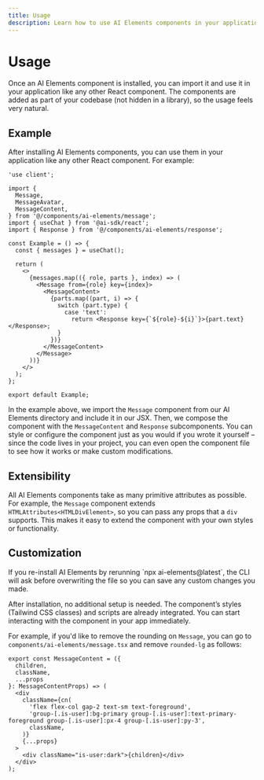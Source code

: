 ```yaml
---
title: Usage
description: Learn how to use AI Elements components in your application.
---
```


# Usage

Once an AI Elements component is installed, you can import it and use it in your application like any other React component. The components are added as part of your codebase (not hidden in a library), so the usage feels very natural.

## Example

After installing AI Elements components, you can use them in your application like any other React component. For example:

```tsx title="conversation.tsx"
'use client';

import {
  Message,
  MessageAvatar,
  MessageContent,
} from '@/components/ai-elements/message';
import { useChat } from '@ai-sdk/react';
import { Response } from '@/components/ai-elements/response';

const Example = () => {
  const { messages } = useChat();

  return (
    <>
      {messages.map(({ role, parts }, index) => (
        <Message from={role} key={index}>
          <MessageContent>
            {parts.map((part, i) => {
              switch (part.type) {
                case 'text':
                  return <Response key={`${role}-${i}`}>{part.text}</Response>;
              }
            })}
          </MessageContent>
        </Message>
      ))}
    </>
  );
};

export default Example;
```

In the example above, we import the `Message` component from our AI Elements directory and include it in our JSX. Then, we compose the component with the `MessageContent` and `Response` subcomponents. You can style or configure the component just as you would if you wrote it yourself – since the code lives in your project, you can even open the component file to see how it works or make custom modifications.

## Extensibility

All AI Elements components take as many primitive attributes as possible. For example, the `Message` component extends `HTMLAttributes<HTMLDivElement>`, so you can pass any props that a `div` supports. This makes it easy to extend the component with your own styles or functionality.

## Customization

<Callout>
  If you re-install AI Elements by rerunning `npx ai-elements@latest`, the CLI
  will ask before overwriting the file so you can save any custom changes you
  made.
</Callout>

After installation, no additional setup is needed. The component’s styles (Tailwind CSS classes) and scripts are already integrated. You can start interacting with the component in your app immediately.

For example, if you'd like to remove the rounding on `Message`, you can go to `components/ai-elements/message.tsx` and remove `rounded-lg` as follows:

```tsx filename="components/ai-elements/message.tsx" highlight="8"
export const MessageContent = ({
  children,
  className,
  ...props
}: MessageContentProps) => (
  <div
    className={cn(
      'flex flex-col gap-2 text-sm text-foreground',
      'group-[.is-user]:bg-primary group-[.is-user]:text-primary-foreground group-[.is-user]:px-4 group-[.is-user]:py-3',
      className,
    )}
    {...props}
  >
    <div className="is-user:dark">{children}</div>
  </div>
);
```
